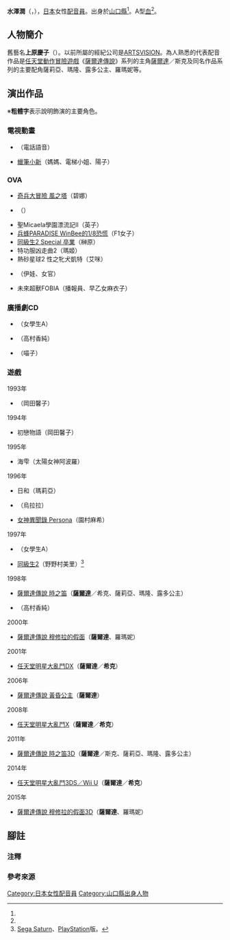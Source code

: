 {{multiple issues|
{{Notability Unreferenced|time=2016-08-11T07:09:22+00:00}}
{{Primarysources|time=2016-08-11T07:09:22+00:00}}
}}
{{配音員
|姓名= 水澤潤
|圖片= 
|尺寸= 
|替代= 
|簡介= 
|本名= 
|外文名= 水沢 潤
|外文= ja
|羅馬拼音= 
|英文名= 
|暱稱= 
|藝名= 
|國籍= 
|籍貫= 
|出生地= 
|出身地= {{JPN}}[[山口縣|山口縣]]
|死歿地= 
|出生名= 
|生年= 1966
|生月= 7
|生日= 3
|歿年= 
|歿月= 
|歿日= 
|血型= A型
|配演語言= 
|教育程度= 
|母校= 
|所屬= 
|宗教信仰= 
|配偶= 
|活躍年代= 
|出道作= 
|代表作= '''遊戲'''<br />[[塞爾達公主|薩爾達]]／希克（[[薩爾達傳說系列|薩爾達傳說]]系列）
|網站= 
|其他= 
|module= 
}}
{{japanese|japanese=水沢 潤|kana=みずさわ じゅん|romaji=Mizusawa Jun}}
{{japanese|japanese=上原 慶子|kana=うえはら けいこ|romaji=Uehara Keiko}}
'''水澤潤'''（{{lang-ja|水沢 潤}}，{{bd|1966年|7月3日<ref name="book">《聲優名鑑》，第276頁、{{link-ja|成美堂出版|成美堂出版}}，1999年 ISBN 978-4415008783</ref>||}}），[[日本|日本]]女性[[配音員|配音員]]。出身於[[山口縣|山口縣]]<ref name="book" />。A型[[血型|血]]<ref name="book" />。

== 人物簡介 ==
舊藝名'''上原慶子'''（{{lang|ja|うえはら けいこ}}）。以前所屬的經紀公司是[[ARTSVISION|ARTSVISION]]。為人熟悉的代表配音作品是[[任天堂|任天堂]][[動作冒險遊戲|動作冒險遊戲]]《[[薩爾達傳說系列|薩爾達傳說]]》系列的主角[[塞爾達公主|薩爾達]]／斯克及同名作品系列的主要配角薩莉亞、瑪隆、露多公主、羅瑪妮等。

== 演出作品 ==
※'''粗體字'''表示說明飾演的主要角色。
=== 電視動畫 ===
* {{link-ja|MAICO2010|MAICO2010|機器人播音員 MAICO2010}}（電話語音）
* [[蠟筆小新|蠟筆小新]]（媽媽、電梯小姐、陽子）

=== OVA ===
* [[奇兵大冒險|奇兵大冒險 風之塔]]（碧娜）
* {{link-ja|The Hard BOUNTY HUNTER|ザ・ハード}}（{{lang|ja|ストリッパー}}）
* 聖Micaela學園漂流記II（英子）
* [[兵蜂PARADISE|兵蜂PARADISE WinBee的1/8恐慌]]（F1女子）
* [[同級生2|同級生2 Special 卒業]]（榊原{{lang|ja|みゆき}}）
* 特功服凶走曲2（瑪姬）
* 熱砂星球2 性之牝犬凱特（艾咪）
* {{link-ja|彌涅耳瓦的劍士|ミネルバの剣士}}（伊娃、女官）
* 未來超獸FOBIA（播報員、早乙女麻衣子）

=== 廣播劇CD ===
* {{link-ja|美少女纏組|ファイアーウーマン纏組}}（女學生A）
* {{link-ja|Prism Court|プリズムコート}}（高村香純）
* {{link-ja|人形公主#人形公主2|マール王国の人形姫#リトルプリンセス マール王国の人形姫2|人形公主2}}（喵子）

=== 遊戲 ===
; 1993年
* {{link-ja|電腦天使|電脳天使}}（岡田馨子）
; 1994年
* 初戀物語（岡田馨子）
; 1995年
* {{lang|ja|エーゲ}}海{{lang|ja|の}}雫（太陽女神阿波羅）
; 1996年
* {{lang|ja|ぴょんぴょんキャルルのまあじゃん}}日和（瑪莉亞）
* {{lang|ja|{{link-ja|プリクラ大作戦|プリクラ大作戦}}}}（烏拉拉）
* [[女神異聞錄_Persona|女神異聞錄 Persona]]（園村麻希）
; 1997年
* {{lang|ja|{{link-ja|だいなあいらん|だいなあいらん}}}}（女學生A）
* [[同級生2|同級生2]]（野野村美里）<ref group="注">[[世嘉土星|Sega Saturn]]、[[PlayStation_(遊戲機)|PlayStation]]版。</ref>
; 1998年
* [[薩爾達傳說_時之笛|薩爾達傳說 時之笛]]（'''[[塞爾達公主|薩爾達]]'''／希克、薩莉亞、瑪隆、露多公主）
* {{link-ja|Prism Court|プリズムコート}}（高村香純）
; 2000年
* [[薩爾達傳說_穆修拉的假面|薩爾達傳說 穆修拉的假面]]（'''薩爾達'''、羅瑪妮）
; 2001年
* [[任天堂明星大亂鬥DX|任天堂明星大亂鬥DX]]（'''薩爾達'''／'''希克'''）
; 2006年
* [[薩爾達傳說_黃昏公主|薩爾達傳說 黃昏公主]]（'''薩爾達'''）
; 2008年
* [[任天堂明星大亂鬥X|任天堂明星大亂鬥X]]（'''薩爾達'''／'''希克'''）
; 2011年
* [[薩爾達傳說_時之笛|薩爾達傳說 時之笛3D]]（'''薩爾達'''／斯克、薩莉亞、瑪隆、露多公主）
; 2014年
* [[任天堂明星大亂鬥3DS/Wii_U|任天堂明星大亂鬥3DS／Wii U]]（'''薩爾達'''／'''希克'''）
; 2015年
* [[薩爾達傳說_穆修拉的假面|薩爾達傳說 穆修拉的假面3D]]（'''薩爾達'''、羅瑪妮）

== 腳註 ==
=== 注釋 ===
{{reflist|group="注"}}

=== 參考來源 ===
{{reflist}}

{{DEFAULTSORT:Mizusawa Jun}}
[[Category:日本女性配音員|Category:日本女性配音員]]
[[Category:山口縣出身人物|Category:山口縣出身人物]]
